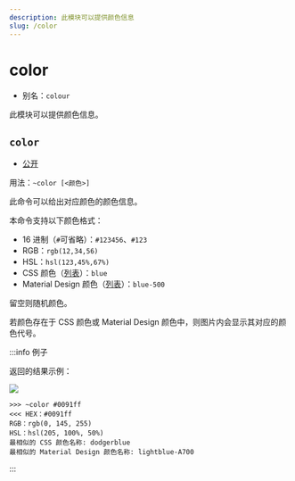 ```yaml
---
description: 此模块可以提供颜色信息
slug: /color
---
```


# color

- 别名：`colour`

此模块可以提供颜色信息。

## `color`

- [公开](permissions)

用法：`~color [<颜色>]`

此命令可以给出对应颜色的颜色信息。

本命令支持以下颜色格式：

- 16 进制（`#`可省略）：`#123456`、`#123`
- RGB：`rgb(12,34,56)`
- HSL：`hsl(123,45%,67%)`
- CSS 颜色（[列表](color_list#css)）：`blue`
- Material Design 颜色（[列表](color_list#material-design)）：`blue-500`

留空则随机颜色。

若颜色存在于 CSS 颜色或 Material Design 颜色中，则图片内会显示其对应的颜色代号。

:::info 例子

返回的结果示例：

![](https://z1.ax1x.com/2023/11/06/pilBEkQ.png)

```
>>> ~color #0091ff
<<< HEX：#0091ff
RGB：rgb(0, 145, 255)
HSL：hsl(205, 100%, 50%)
最相似的 CSS 颜色名称: dodgerblue
最相似的 Material Design 颜色名称: lightblue-A700
```

:::
